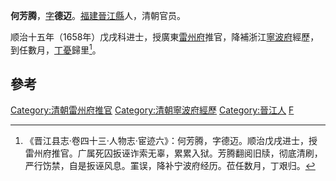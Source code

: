 '''何芳腾'''，[[表字|字]]'''德迈'''。[[福建|福建]][[晉江縣|晉江縣]]人，清朝官员。

顺治十五年（1658年）戊戌科进士，授廣東[[雷州府|雷州府]]推官，降補浙江[[寧波府|寧波府]]經歷，到任數月，[[丁憂|丁憂]]歸里<ref>《晋江县志·卷四十三·人物志·宦迹六》：何芳腾，字德迈。顺治戊戌进士，授雷州府推官。广属死囚扳诬诈索无辜，累累入狱。芳腾翻阅旧牍，彻底清刷，严行饬禁，自是扳诬风息。罣误，降补宁波府经历。莅任数月，丁艰归。</ref>。

==參考==
{{reflist}}

{{順治十五年戊戌科殿試金榜}}
{{清朝官员小作品}}
{{DEFAULTSORT:He何}}
[[Category:清朝雷州府推官|Category:清朝雷州府推官]]
[[Category:清朝寧波府經歷|Category:清朝寧波府經歷]]
[[Category:晉江人|Category:晉江人]]
[[Category:何姓|F]]